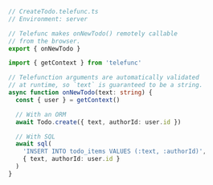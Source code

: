 ```ts ts-only
// CreateTodo.telefunc.ts
// Environment: server

// Telefunc makes onNewTodo() remotely callable
// from the browser.
export { onNewTodo }

import { getContext } from 'telefunc'

// Telefunction arguments are automatically validated
// at runtime, so `text` is guaranteed to be a string.
async function onNewTodo(text: string) {
  const { user } = getContext()

  // With an ORM
  await Todo.create({ text, authorId: user.id })

  // With SQL
  await sql(
    'INSERT INTO todo_items VALUES (:text, :authorId)',
    { text, authorId: user.id }
  )
}
```
